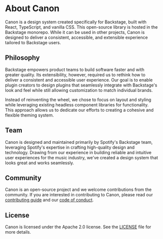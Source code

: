 # About Canon

Canon is a design system created specifically for Backstage, built with React, TypeScript, and vanilla CSS.
This open-source library is hosted in the Backstage monorepo. While it can be used in other projects, Canon
is designed to deliver a consistent, accessible, and extensible experience tailored to Backstage users.

## Philosophy

Backstage empowers product teams to build software faster and with greater quality. Its extensibility,
however, required us to rethink how to deliver a consistent and accessible user experience. Our goal is
to enable plugin creators to design plugins that seamlessly integrate with Backstage&apos;s look and feel while
still allowing customization to match individual brands.

Instead of reinventing the wheel, we chose to focus on layout and styling while leveraging existing headless
component libraries for functionality. This approach allows us to dedicate our efforts to creating a cohesive
and flexible theming system.

## Team

Canon is designed and maintained primarily by Spotify&apos;s Backstage team, leveraging Spotify&apos;s expertise in
crafting high-quality design and technology. Drawing from our experience in building reliable and intuitive
user experiences for the music industry, we&apos;ve created a design system that looks great and works seamlessly.

## Community

Canon is an open-source project and we welcome contributions from the community. If you are interested in
contributing to Canon, please read our [contributing guide](https://github.com/backstage/backstage/blob/master/CONTRIBUTING.md)
and our [code of conduct](https://github.com/backstage/backstage/blob/master/CODE_OF_CONDUCT.md).

## License

Canon is licensed under the Apache 2.0 license. See the [LICENSE](https://github.com/backstage/backstage/blob/master/LICENSE) file for more details.

